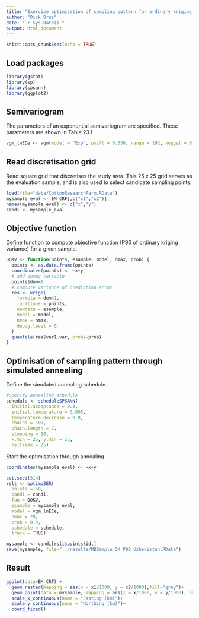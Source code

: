 ```yaml
---
title: "Exercise optimisation of sampling pattern for ordinary kriging, using the P90 of the ordinary kriging variance as a criterion"
author: "Dick Brus"
date: "`r Sys.Date()`"
output: html_document
---
```


```r
knitr::opts_chunk$set(echo = TRUE)
```

## Load packages

```r
library(gstat)
library(sp)
library(spsann)
library(ggplot2)
```


## Semivariogram

The parameters of an exponential semivariogram are specified. These parameters are shown in Table 23.1 
```r
vgm_lnECe <- vgm(model = "Exp", psill = 0.336, range = 192, nugget = 0.116)
```

## Read discretisation grid

Read square grid that discretises the study area. This 25 x 25 grid serves as the evaluation sample, and is also used to select candidate sampling points.

```r
load(file="data/CottonResearchFarm.RData")
mysample_eval <- EM_CRF[,c("x1","x2")]
names(mysample_eval) <- c("x","y")
candi <- mysample_eval
```

## Objective function

Define function to compute objective function (P90 of ordinary kriging variance) for a given sample.

```r
QOKV <- function(points, esample, model, nmax, prob) {
  points <- as.data.frame(points)
  coordinates(points) <- ~x+y
  # add dummy variable
  points$dum=1
  # compute variance of prediction error
  res <- krige(
    formula = dum~1,
    locations = points,
    newdata = esample,
    model = model,
    nmax = nmax,
    debug.level = 0
  )
  quantile(res$var1.var, probs=prob)
}
```

## Optimisation of sampling pattern through simulated annealing

Define the simulated annealing schedule.

```r
#Specify annealing schedule
schedule <- scheduleSPSANN(
  initial.acceptance = 0.8,
  initial.temperature = 0.005,
  temperature.decrease = 0.9,
  chains = 100,
  chain.length = 2,
  stopping = 10,
  x.min = 25, y.min = 25,
  cellsize = 25)
```


Start the optimisation through annealing.

```r
coordinates(mysample_eval) <- ~x+y

set.seed(314)
rslt <- optimUSER(
  points = 50,
  candi = candi,
  fun = QOKV,
  esample = mysample_eval,
  model = vgm_lnECe,
  nmax = 20,
  prob = 0.9,
  schedule = schedule,
  track = TRUE)

mysample <- candi[rslt$points$id,]
save(mysample, file="../results/MBSample_OK_P90_Uzbekistan.RData")
```

## Result

```r
ggplot(data=EM_CRF) +
  geom_raster(mapping = aes(x = x1/1000, y = x2/1000),fill="grey")+
  geom_point(data = mysample, mapping = aes(x = x/1000, y = y/1000), shape = 2,size= 2)+
  scale_x_continuous(name = "Easting (km)")+
  scale_y_continuous(name = "Northing (km)")+
  coord_fixed() 
```

